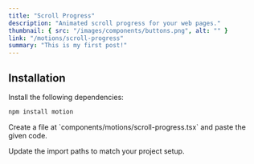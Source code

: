 ```yaml
---
title: "Scroll Progress"
description: "Animated scroll progress for your web pages."
thumbnail: { src: "/images/components/buttons.png", alt: "" }
link: "/motions/scroll-progress"
summary: "This is my first post!"
---
```


<ComponentPreview name="scroll-progress-demo" />

## Installation

<Steps>
<Step>
Install the following dependencies:
</Step>

```bash
npm install motion
```

<Step>
Create a file at `components/motions/scroll-progress.tsx` and paste the given code.
</Step>

<CollapsibleSource name="scroll-progress" />


<Step>Update the import paths to match your project setup.</Step>

</Steps>
